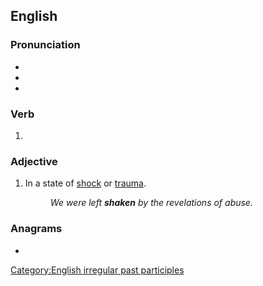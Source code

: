 ==English==

===Pronunciation===
* {{IPA|/ˈʃeɪkən/|lang=en}}
* {{audio|en-us-shaken.ogg|Audio (US)|lang=en}}
* {{rhymes|eɪkən|lang=en}}

===Verb===
{{head|en|verb form}}

# {{past participle of|shake|lang=en|nocat=1}}

===Adjective===
{{en-adj}}

# In a state of [[shock]] or [[trauma]].
#: ''We were left '''shaken''' by the revelations of abuse.''

===Anagrams===
* {{anagrams|en|a=aehkns|Hankes|nakhes}}

[[Category:English irregular past participles]]